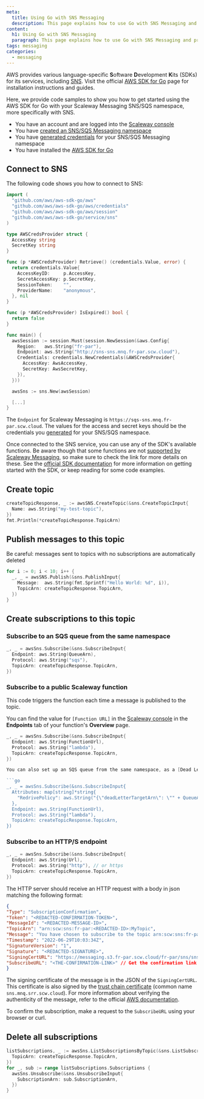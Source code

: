 ```yaml
---
meta:
  title: Using Go with SNS Messaging
  description: This page explains how to use Go with SNS Messaging and provides code samples
content:
  h1: Using Go with SNS Messaging
  paragraph: This page explains how to use Go with SNS Messaging and provides code samples
tags: messaging
categories: 
  - messaging
---
```


AWS provides various language-specific **S**oftware **D**evelopment **K**its (SDKs) for its services, including [SNS](/compute/messaging/concepts#sns). Visit the official [AWS SDK for Go](https://aws.amazon.com/sdk-for-go/) page for installation instructions and guides.

Here, we provide code samples to show you how to get started using the AWS SDK for Go with your Scaleway Messaging SNS/SQS namespace, more specifically with SNS.

<Message type="requirement">

  - You have an account and are logged into the [Scaleway console](https://console.scaleway.com)  
  - You have [created an SNS/SQS Messaging namespace](/compute/messaging/how-to/create-namespace/)
  - You have [generated credentials](/compute/messaging/how-to/create-credentials/) for your SNS/SQS Messaging namespace
  - You have installed the [AWS SDK for Go](https://aws.amazon.com/sdk-for-go/)

</Message>

## Connect to SNS

The following code shows you how to connect to SNS:

```go
import (
  "github.com/aws/aws-sdk-go/aws"
  "github.com/aws/aws-sdk-go/aws/credentials"
  "github.com/aws/aws-sdk-go/aws/session"
  "github.com/aws/aws-sdk-go/service/sns"
)

type AWSCredsProvider struct {
  AccessKey string
  SecretKey string
}

func (p *AWSCredsProvider) Retrieve() (credentials.Value, error) {
  return credentials.Value{
    AccessKeyID:     p.AccessKey,
    SecretAccessKey: p.SecretKey,
    SessionToken:    "",
    ProviderName:    "anonymous",
  }, nil
}

func (p *AWSCredsProvider) IsExpired() bool {
  return false
}

func main() {
  awsSession := session.Must(session.NewSession(&aws.Config{
    Region:   aws.String("fr-par"),
    Endpoint: aws.String("http://sns-sns.mnq.fr-par.scw.cloud"),
    Credentials: credentials.NewCredentials(&AWSCredsProvider{
      AccessKey: AwsAccessKey,
      SecretKey: AwsSecretKey,
    }),
  }))

  awsSns := sns.New(awsSession)

  [...]
}
```

<Message type="note">

  The `Endpoint` for Scaleway Messaging is `https://sqs-sns.mnq.fr-par.scw.cloud`. The values for the access and secret keys should be the credentials you [generated](/compute/messaging/how-to/create-credentials/) for your SNS/SQS namespace.

</Message>

Once connected to the SNS service, you can use any of the SDK's available functions. Be aware though that some functions are not [supported by Scaleway Messaging](https://developers.scaleway.com/en/products/messaging_and_queuing/api/v1alpha1/#sqs-api-support-actions), so make sure to check the link for more details on these. See the [official SDK documentation](https://pkg.go.dev/github.com/aws/aws-sdk-go/service/sns) for more information on getting started with the SDK, or keep reading for some code examples.

## Create topic

```go
createTopicResponse, _ := awsSNS.CreateTopic(&sns.CreateTopicInput{
  Name: aws.String("my-test-topic"),
})
fmt.Println(*createTopicResponse.TopicArn)
```

## Publish messages to this topic

Be careful: messages sent to topics with no subscriptions are automatically deleted

```go
for i := 0; i < 10; i++ {
  _, _ = awsSNS.Publish(&sns.PublishInput{
    Message:  aws.String(fmt.Sprintf("Hello World: %d", i)),
    TopicArn: createTopicResponse.TopicArn,
  })
}
```

## Create subscriptions to this topic

### Subscribe to an SQS queue from the same namespace

```go
_, _ = awsSns.Subscribe(&sns.SubscribeInput{
  Endpoint: aws.String(QueueArn),
  Protocol: aws.String("sqs"),
  TopicArn: createTopicResponse.TopicArn,
})
```

### Subscribe to a public Scaleway function

This code triggers the function each time a message is published to the topic.

You can find the value for `[Function URL]` in the [Scaleway console](https://console.scaleway.com) in the **Endpoints** tab of your function's **Overview** page. 

```go
_, _ = awsSns.Subscribe(&sns.SubscribeInput{
  Endpoint: aws.String(FunctionUrl),
  Protocol: aws.String("lambda"),
  TopicArn: createTopicResponse.TopicArn,
})

You can also set up an SQS queue from the same namespace, as a [Dead Letter Queue](/compute/messaging/concepts#dead-letter-queue):

```go
_, _ = awsSns.Subscribe(&sns.SubscribeInput{
  Attributes: map[string]*string{
    "RedrivePolicy": aws.String("{\"deadLetterTargetArn\": \"" + QueueARN + "\"}"),
  },
  Endpoint: aws.String(FunctionUrl),
  Protocol: aws.String("lambda"),
  TopicArn: createTopicResponse.TopicArn,
})
```

### Subscribe to an HTTP/S endpoint

```go
_, _ = awsSns.Subscribe(&sns.SubscribeInput{
  Endpoint: aws.String(Url),
  Protocol: aws.String("http"), // or https
  TopicArn: createTopicResponse.TopicArn,
})
```

The HTTP server should receive an HTTP request with a body in json matching the following format:

```json
{
"Type": "SubscriptionConfirmation",
"Token": "<REDACTED-CONFIRMATION-TOKEN>",
"MessageId": "<REDACTED-MESSAGE-ID>",
"TopicArn": "arn:scw:sns:fr-par:<REDACTED-ID>:MyTopic",
"Message": "You have chosen to subscribe to the topic arn:scw:sns:fr-par:<REDACTED-ID>:MyTopic.\nTo confirm the subscription, visit the SubscribeURL included in this message.",
"Timestamp": "2022-06-29T10:03:34Z",
"SignatureVersion": "1",
"Signature": "<REDACTED-SIGNATURE>",
"SigningCertURL": "https://messaging.s3.fr-par.scw.cloud/fr-par/sns/sns_certificate_[certSerialNumber].crt",
"SubscribeURL": "<THE-CONFIRMATION-LINK>" // Get the confirmation link located here
}
```

The signing certificate of the message is in the JSON of the `SigningCertURL`. This certificate is also signed by the [trust chain certificate](https://messaging.s3.fr-par.scw.cloud/fr-par/sns/sns-trust-chain.pem) (common name `sns.mnq.srr.scw.cloud`). For more information about verifying the authenticity of the message, refer to the official [AWS documentation](https://docs.aws.amazon.com/sns/latest/dg/sns-verify-signature-of-message.html).

To confirm the subscription, make a request to the `SubscribeURL` using your browser or curl.

## Delete all subscriptions

```go
listSubscriptions, _ := awsSns.ListSubscriptionsByTopic(&sns.ListSubscriptionsByTopicInput{
  TopicArn: createTopicResponse.TopicArn,
})
for _, sub := range listSubscriptions.Subscriptions {
  awsSns.Unsubscribe(&sns.UnsubscribeInput{
    SubscriptionArn: sub.SubscriptionArn,
  })
}
```
